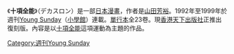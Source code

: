 {{Unreferenced |time=2011-10-18T16:03:58+00:00 }}

《'''十項全能'''》（デカスロン）是一部[[日本漫畫|日本漫畫]]，作者是[[山田芳裕|山田芳裕]]。1992年至1999年於週刊[[Young_Sunday|Young Sunday]]（[[小學館|小學館]]）連載。[[單行本|單行本]]全23卷。現[[香港|香港]][[天下出版社|天下出版社]]正推出復刻版。內容是以[[十項全能|十項全能]]這項運動為主題的作品。

{{DEFAULTSORT:Decathlon}}
[[Category:週刊Young_Sunday|Category:週刊Young Sunday]]
